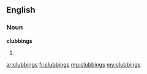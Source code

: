 ==English==
===Noun===
'''clubbings'''
# {{plural of|[[clubbing]]}}

[[ar:clubbings]]
[[fr:clubbings]]
[[mg:clubbings]]
[[my:clubbings]]